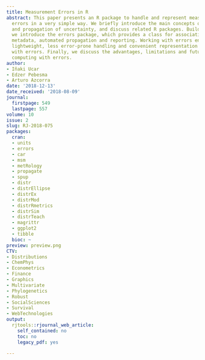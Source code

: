 ```yaml
---
title: Measurement Errors in R
abstract: This paper presents an R package to handle and represent measurements with
  errors in a very simple way. We briefly introduce the main concepts of metrology
  and propagation of uncertainty, and discuss related R packages. Building upon this,
  we introduce the errors package, which provides a class for associating uncertainty
  metadata, automated propagation and reporting. Working with errors enables transparent,
  lightweight, less error-prone handling and convenient representation of measurements
  with errors. Finally, we discuss the advantages, limitations and future work of
  computing with errors.
author:
- Iñaki Ucar
- Edzer Pebesma
- Arturo Azcorra
date: '2018-12-13'
date_received: '2018-08-09'
journal:
  firstpage: 549
  lastpage: 557
volume: 10
issue: 2
slug: RJ-2018-075
packages:
  cran:
  - units
  - errors
  - car
  - msm
  - metRology
  - propagate
  - spup
  - distr
  - distrEllipse
  - distrEx
  - distrMod
  - distrRmetrics
  - distrSim
  - distrTeach
  - magrittr
  - ggplot2
  - tibble
  bioc: ~
preview: preview.png
CTV:
- Distributions
- ChemPhys
- Econometrics
- Finance
- Graphics
- Multivariate
- Phylogenetics
- Robust
- SocialSciences
- Survival
- WebTechnologies
output:
  rjtools::rjournal_web_article:
    self_contained: no
    toc: no
    legacy_pdf: yes

---
```

